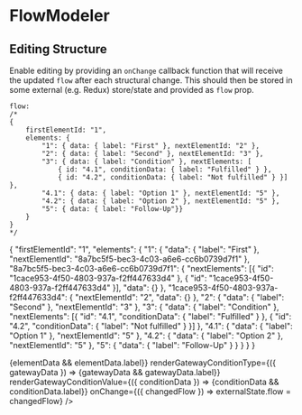 

<Meta title='FlowModeler Editing' component={FlowModeler} />

# FlowModeler
## Editing Structure

Enable editing by providing an `onChange` callback function that will receive the updated `flow` after each structural change.
This should then be stored in some external (e.g. Redux) store/state and provided as `flow` prop.

    flow: 
    /*
    {
        firstElementId: "1",
        elements: {
            "1": { data: { label: "First" }, nextElementId: "2" },
            "2": { data: { label: "Second" }, nextElementId: "3" },
            "3": { data: { label: "Condition" }, nextElements: [
                { id: "4.1", conditionData: { label: "Fulfilled" } },
                { id: "4.2", conditionData: { label: "Not fulfilled" } }] },
            "4.1": { data: { label: "Option 1" }, nextElementId: "5" },
            "4.2": { data: { label: "Option 2" }, nextElementId: "5" },
            "5": { data: { label: "Follow-Up"}}
        }
    }
    */
   {
	"firstElementId": "1",
	"elements": {
		"1": {
			"data": {
				"label": "First"
			},
			"nextElementId": "8a7bc5f5-bec3-4c03-a6e6-cc6b0739d7f1"
		},
		"8a7bc5f5-bec3-4c03-a6e6-cc6b0739d7f1": {
			"nextElements": [{
				"id": "1cace953-4f50-4803-937a-f2ff447633d4"
			}, {
				"id": "1cace953-4f50-4803-937a-f2ff447633d4"
			}],
			"data": {}
		},
		"1cace953-4f50-4803-937a-f2ff447633d4": {
			"nextElementId": "2",
			"data": {}
		},
		"2": {
			"data": {
				"label": "Second"
			},
			"nextElementId": "3"
		},
		"3": {
			"data": {
				"label": "Condition"
			},
			"nextElements": [{
				"id": "4.1",
				"conditionData": {
					"label": "Fulfilled"
				}
			}, {
				"id": "4.2",
				"conditionData": {
					"label": "Not fulfilled"
				}
			}]
		},
		"4.1": {
			"data": {
				"label": "Option 1"
			},
			"nextElementId": "5"
		},
		"4.2": {
			"data": {
				"label": "Option 2"
			},
			"nextElementId": "5"
		},
		"5": {
			"data": {
				"label": "Follow-Up"
			}
		}
	}
}
}

<Preview>
    <Story name="structure">
        <FlowModeler
            flow={externalState.flow}
            renderContent={({ elementData }) => <span>{elementData && elementData.label}</span>}
            renderGatewayConditionType={({ gatewayData }) => <label>{gatewayData && gatewayData.label}</label>}
            renderGatewayConditionValue={({ conditionData }) => <label>{conditionData && conditionData.label}</label>}
            onChange={({ changedFlow }) => externalState.flow = changedFlow}
        />
    </Story>
</Preview>
